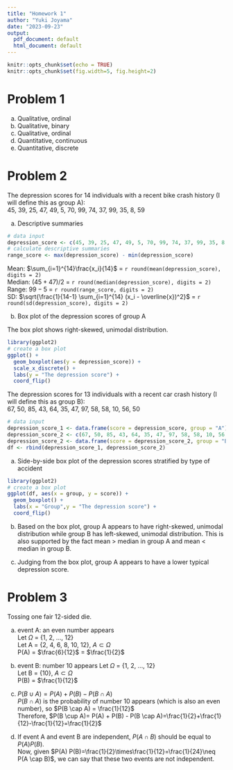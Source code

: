 ```yaml
---
title: "Homework 1"
author: "Yuki Joyama"
date: "2023-09-23"
output: 
  pdf_document: default
  html_document: default
---
```


```r
knitr::opts_chunk$set(echo = TRUE) 
knitr::opts_chunk$set(fig.width=5, fig.height=2) 
```

# Problem 1

a)  Qualitative, ordinal
b)  Qualitative, binary
c)  Qualitative, ordinal
d)  Quantitative, continuous
e)  Quantitative, discrete

# Problem 2

The depression scores for 14 individuals with a recent bike crash history (I will define this as group A):  
45, 39, 25, 47, 49, 5, 70, 99, 74, 37, 99, 35, 8, 59

a)  Descriptive summaries 
```r
# data input
depression_score <- c(45, 39, 25, 47, 49, 5, 70, 99, 74, 37, 99, 35, 8, 59)
# calculate descriptive summaries
range_score <- max(depression_score) - min(depression_score)
```
Mean: $\sum_{i=1}^{14}\frac{x_i}{14}$ = `r round(mean(depression_score), digits = 2)`\
Median: $(45+47)/2$ = `r round(median(depression_score), digits = 2)`\
Range: $99-5$ = `r round(range_score, digits = 2)`\
SD: $\sqrt{\frac{1}{14-1} \sum_{i=1}^{14} (x_i - \overline{x})^2}$ = `r round(sd(depression_score), digits = 2)`

b)  Box plot of the depression scores of group A

The box plot shows right-skewed, unimodal distribution.

``` r
library(ggplot2)
# create a box plot 
ggplot() +
  geom_boxplot(aes(y = depression_score)) +
  scale_x_discrete() +
  labs(y = "The depression score") +
  coord_flip()
```

The depression scores for 13 individuals with a recent car crash history (I will define this as group B):  
67, 50, 85, 43, 64, 35, 47, 97, 58, 58, 10, 56, 50

```r
# data input
depression_score_1 <- data.frame(score = depression_score, group = "A")
depression_score_2 <- c(67, 50, 85, 43, 64, 35, 47, 97, 58, 58, 10, 56, 50) 
depression_score_2 <- data.frame(score = depression_score_2, group = "B")
df <- rbind(depression_score_1, depression_score_2)
```

a) Side-by-side box plot of the depression scores stratified by type of accident 

``` r
library(ggplot2)
# create a box plot 
ggplot(df, aes(x = group, y = score)) + 
  geom_boxplot() +
  labs(x = "Group",y = "The depression score") +
  coord_flip()
```

b) Based on the box plot, group A appears to have right-skewed, unimodal distribution while group B has left-skewed, unimodal distribution.
This is also supported by the fact mean > median in group A and mean < median in group B.

c) Judging from the box plot, group A appears to have a lower typical depression score. 

# Problem 3 
Tossing one fair 12-sided die.

a) event A: an even number appears  
Let $\Omega$ = {1, 2, ..., 12}  
Let A = {2, 4, 6, 8, 10, 12}, $A \subset \Omega$  
P(A) = $\frac{6}{12}$ = $\frac{1}{2}$  

b) event B: number 10 appears
Let $\Omega$ = {1, 2, ..., 12}  
Let B = {10}, $A \subset \Omega$  
P(B) = $\frac{1}{12}$

c) $P(B \cup A)= P(A) + P(B) - P(B \cap A)$  
$P(B \cap A)$ is the probability of number 10 appears (which is also an even number), so $P(B \cap A) = \frac{1}{12}$  
Therefore, 
$P(B \cup A)= P(A) + P(B) - P(B \cap A)=\frac{1}{2}+\frac{1}{12}-\frac{1}{12}=\frac{1}{2}$

d) If event A and event B are independent, $P(A \cap B)$ should be equal to $P(A) P(B)$.  
Now, given $P(A) P(B)=\frac{1}{2}\times\frac{1}{12}=\frac{1}{24}\neq P(A \cap B)$, we can say that these two events are not independent.






